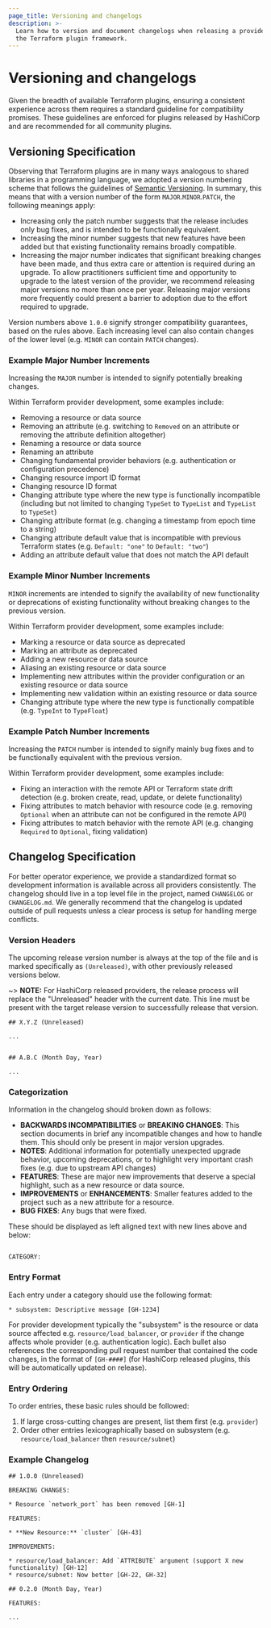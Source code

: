 ```yaml
---
page_title: Versioning and changelogs
description: >-
  Learn how to version and document changelogs when releasing a provider with
  the Terraform plugin framework.
---
```


# Versioning and changelogs

Given the breadth of available Terraform plugins, ensuring a consistent experience across them requires a standard guideline for compatibility promises. These guidelines are enforced for plugins released by HashiCorp and are recommended for all community plugins.

## Versioning Specification

Observing that Terraform plugins are in many ways analogous to shared libraries in a programming language, we adopted a version numbering scheme that follows the guidelines of [Semantic Versioning](http://semver.org/). In summary, this means that with a version number of the form `MAJOR`.`MINOR`.`PATCH`, the following meanings apply:

- Increasing only the patch number suggests that the release includes only bug fixes, and is intended to be functionally equivalent.
- Increasing the minor number suggests that new features have been added but that existing functionality remains broadly compatible.
- Increasing the major number indicates that significant breaking changes have been made, and thus extra care or attention is required during an upgrade. To allow practitioners sufficient time and opportunity to upgrade to the latest version of the provider, we recommend releasing major versions no more than once per year. Releasing major versions more frequently could present a barrier to adoption due to the effort required to upgrade.

Version numbers above `1.0.0` signify stronger compatibility guarantees, based on the rules above. Each increasing level can also contain changes of the lower level (e.g. `MINOR` can contain `PATCH` changes).

### Example Major Number Increments

Increasing the `MAJOR` number is intended to signify potentially breaking changes.

Within Terraform provider development, some examples include:

- Removing a resource or data source
- Removing an attribute (e.g. switching to `Removed` on an attribute or removing the attribute definition altogether)
- Renaming a resource or data source
- Renaming an attribute
- Changing fundamental provider behaviors (e.g. authentication or configuration precedence)
- Changing resource import ID format
- Changing resource ID format
- Changing attribute type where the new type is functionally incompatible (including but not limited to changing `TypeSet` to `TypeList` and `TypeList` to `TypeSet`)
- Changing attribute format (e.g. changing a timestamp from epoch time to a string)
- Changing attribute default value that is incompatible with previous Terraform states (e.g. `Default: "one"` to `Default: "two"`)
- Adding an attribute default value that does not match the API default

### Example Minor Number Increments

`MINOR` increments are intended to signify the availability of new functionality or deprecations of existing functionality without breaking changes to the previous version.

Within Terraform provider development, some examples include:

- Marking a resource or data source as deprecated
- Marking an attribute as deprecated
- Adding a new resource or data source
- Aliasing an existing resource or data source
- Implementing new attributes within the provider configuration or an existing resource or data source
- Implementing new validation within an existing resource or data source
- Changing attribute type where the new type is functionally compatible (e.g. `TypeInt` to `TypeFloat`)

### Example Patch Number Increments

Increasing the `PATCH` number is intended to signify mainly bug fixes and to be functionally equivalent with the previous version.

Within Terraform provider development, some examples include:

- Fixing an interaction with the remote API or Terraform state drift detection (e.g. broken create, read, update, or delete functionality)
- Fixing attributes to match behavior with resource code (e.g. removing `Optional` when an attribute can not be configured in the remote API)
- Fixing attributes to match behavior with the remote API (e.g. changing `Required` to `Optional`, fixing validation)

## Changelog Specification

For better operator experience, we provide a standardized format so development information is available across all providers consistently. The changelog should live in a top level file in the project, named `CHANGELOG` or `CHANGELOG.md`. We generally recommend that the changelog is updated outside of pull requests unless a clear process is setup for handling merge conflicts.

### Version Headers

The upcoming release version number is always at the top of the file and is marked specifically as `(Unreleased)`, with other previously released versions below.

~> **NOTE:** For HashiCorp released providers, the release process will replace the "Unreleased" header with the current date. This line must be present with the target release version to successfully release that version.

```text
## X.Y.Z (Unreleased)

...


## A.B.C (Month Day, Year)

...
```

### Categorization

Information in the changelog should broken down as follows:

- **BACKWARDS INCOMPATIBILITIES** or **BREAKING CHANGES**: This section documents in brief any incompatible changes and how to handle them. This should only be present in major version upgrades.
- **NOTES**: Additional information for potentially unexpected upgrade behavior, upcoming deprecations, or to highlight very important crash fixes (e.g. due to upstream API changes)
- **FEATURES**: These are major new improvements that deserve a special highlight, such as a new resource or data source.
- **IMPROVEMENTS** or **ENHANCEMENTS**: Smaller features added to the project such as a new attribute for a resource.
- **BUG FIXES**: Any bugs that were fixed.

These should be displayed as left aligned text with new lines above and below:

```text

CATEGORY:

```

### Entry Format

Each entry under a category should use the following format:

```text
* subsystem: Descriptive message [GH-1234]
```

For provider development typically the "subsystem" is the resource or data source affected e.g. `resource/load_balancer`, or `provider` if the change affects whole provider (e.g. authentication logic). Each bullet also references the corresponding pull request number that contained the code changes, in the format of `[GH-####]` (for HashiCorp released plugins, this will be automatically updated on release).

### Entry Ordering

To order entries, these basic rules should be followed:

1. If large cross-cutting changes are present, list them first (e.g. `provider`)
1. Order other entries lexicographically based on subsystem (e.g. `resource/load_balancer` then `resource/subnet`)

### Example Changelog

```text
## 1.0.0 (Unreleased)

BREAKING CHANGES:

* Resource `network_port` has been removed [GH-1]

FEATURES:

* **New Resource:** `cluster` [GH-43]

IMPROVEMENTS:

* resource/load_balancer: Add `ATTRIBUTE` argument (support X new functionality) [GH-12]
* resource/subnet: Now better [GH-22, GH-32]

## 0.2.0 (Month Day, Year)

FEATURES:

...
```
